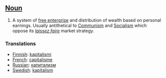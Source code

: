 ==[[Noun]]==
#A system of [[free enterprise]] and distribution of wealth based on personal earnings.  Usually antithetical to [[Communism]] and [[Socialism]] which oppose its ''[[laissez faire]]'' market strategy.

===Translations===
*[[Finnish]]: [[kapitalismi]]
*[[French]]: [[capitalisme]]
*[[Russian]]: [[капитализм]]
*[[Swedish]]: [[kapitalism]]